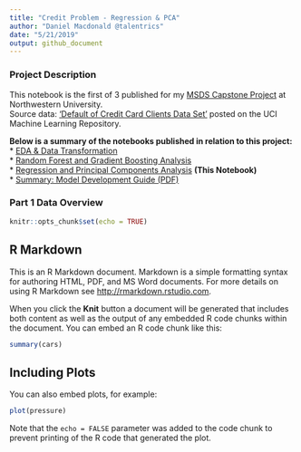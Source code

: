 ```yaml
---
title: "Credit Problem - Regression & PCA"
author: "Daniel Macdonald @talentrics"
date: "5/21/2019"
output: github_document
---
```


### Project Description

This notebook is the first of 3 published for my [MSDS Capstone Project](https://sps.northwestern.edu/masters/data-science/curriculum-specializations.php){target="_blank"} at Northwestern University.   
Source data: [‘Default of Credit Card Clients Data Set’](https://archive.ics.uci.edu/ml/datasets/default+of+credit+card+clients){target="_blank"} posted on the UCI Machine Learning Repository.   
   
**Below is a summary of the notebooks published in relation to this project:**    
    * [EDA & Data Transformation](https://github.com/talentrics/MSDS_Capstone_Project/blob/master/Credit_Problem_1_EDA.md){target="_blank"}         
    * [Random Forest and Gradient Boosting Analysis](https://github.com/talentrics/MSDS_Capstone_Project/blob/master/Credit_Problem_2_Tree_Models.md){target="_blank"}   
    * [Regression and Principal Components Analysis](https://github.com/talentrics/MSDS_Capstone_Project/blob/master/Credit_Problem_3_Regression_Models.md){target="_blank"} **(This Notebook)**    
    * [Summary: Model Development Guide (PDF)](https://github.com/talentrics/MSDS_Capstone_Project/blob/master/Credit_Problem_4_Model_Development_Guide.pdf){target="_blank"}   

### Part 1 Data Overview


```r
knitr::opts_chunk$set(echo = TRUE)
```

## R Markdown

This is an R Markdown document. Markdown is a simple formatting syntax for authoring HTML, PDF, and MS Word documents. For more details on using R Markdown see <http://rmarkdown.rstudio.com>.

When you click the **Knit** button a document will be generated that includes both content as well as the output of any embedded R code chunks within the document. You can embed an R code chunk like this:

```r
summary(cars)
```

## Including Plots

You can also embed plots, for example:

```r
plot(pressure)
```

Note that the `echo = FALSE` parameter was added to the code chunk to prevent printing of the R code that generated the plot.
